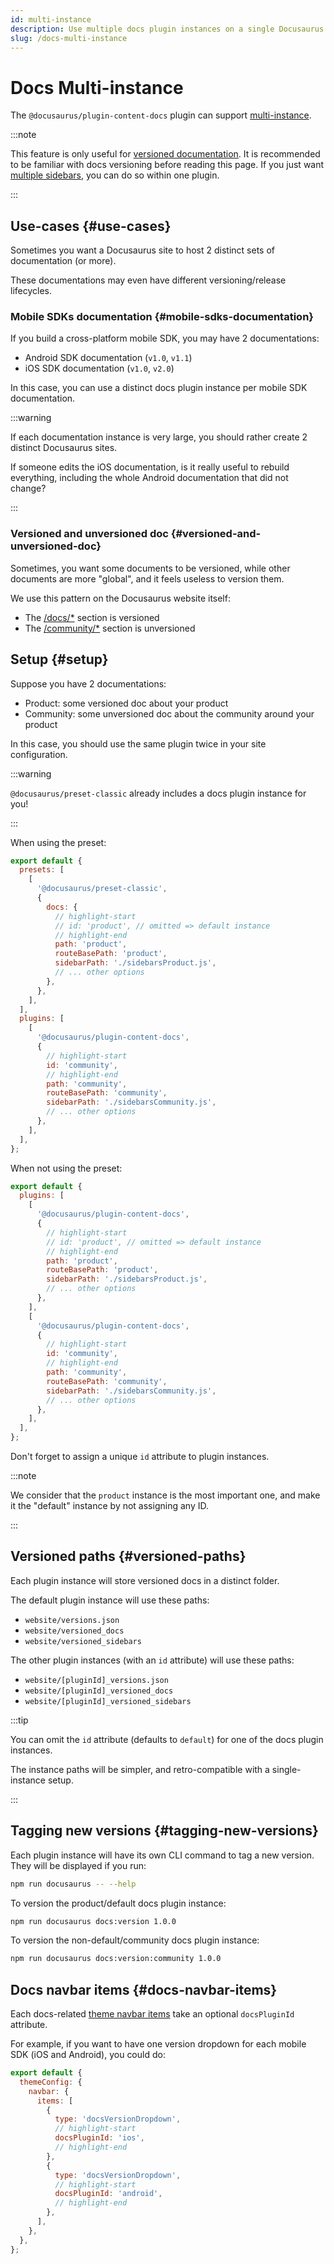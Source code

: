 ```yaml
---
id: multi-instance
description: Use multiple docs plugin instances on a single Docusaurus site.
slug: /docs-multi-instance
---
```


# Docs Multi-instance

The `@docusaurus/plugin-content-docs` plugin can support [multi-instance](../../using-plugins.md#multi-instance-plugins-and-plugin-ids).

:::note

This feature is only useful for [versioned documentation](./versioning.md). It is recommended to be familiar with docs versioning before reading this page. If you just want [multiple sidebars](./sidebar/multiple-sidebars.md), you can do so within one plugin.

:::

## Use-cases {#use-cases}

Sometimes you want a Docusaurus site to host 2 distinct sets of documentation (or more).

These documentations may even have different versioning/release lifecycles.

### Mobile SDKs documentation {#mobile-sdks-documentation}

If you build a cross-platform mobile SDK, you may have 2 documentations:

- Android SDK documentation (`v1.0`, `v1.1`)
- iOS SDK documentation (`v1.0`, `v2.0`)

In this case, you can use a distinct docs plugin instance per mobile SDK documentation.

:::warning

If each documentation instance is very large, you should rather create 2 distinct Docusaurus sites.

If someone edits the iOS documentation, is it really useful to rebuild everything, including the whole Android documentation that did not change?

:::

### Versioned and unversioned doc {#versioned-and-unversioned-doc}

Sometimes, you want some documents to be versioned, while other documents are more "global", and it feels useless to version them.

We use this pattern on the Docusaurus website itself:

- The [/docs/\*](/docs) section is versioned
- The [/community/\*](/community/support) section is unversioned

## Setup {#setup}

Suppose you have 2 documentations:

- Product: some versioned doc about your product
- Community: some unversioned doc about the community around your product

In this case, you should use the same plugin twice in your site configuration.

:::warning

`@docusaurus/preset-classic` already includes a docs plugin instance for you!

:::

When using the preset:

```js title="docusaurus.config.js"
export default {
  presets: [
    [
      '@docusaurus/preset-classic',
      {
        docs: {
          // highlight-start
          // id: 'product', // omitted => default instance
          // highlight-end
          path: 'product',
          routeBasePath: 'product',
          sidebarPath: './sidebarsProduct.js',
          // ... other options
        },
      },
    ],
  ],
  plugins: [
    [
      '@docusaurus/plugin-content-docs',
      {
        // highlight-start
        id: 'community',
        // highlight-end
        path: 'community',
        routeBasePath: 'community',
        sidebarPath: './sidebarsCommunity.js',
        // ... other options
      },
    ],
  ],
};
```

When not using the preset:

```js title="docusaurus.config.js"
export default {
  plugins: [
    [
      '@docusaurus/plugin-content-docs',
      {
        // highlight-start
        // id: 'product', // omitted => default instance
        // highlight-end
        path: 'product',
        routeBasePath: 'product',
        sidebarPath: './sidebarsProduct.js',
        // ... other options
      },
    ],
    [
      '@docusaurus/plugin-content-docs',
      {
        // highlight-start
        id: 'community',
        // highlight-end
        path: 'community',
        routeBasePath: 'community',
        sidebarPath: './sidebarsCommunity.js',
        // ... other options
      },
    ],
  ],
};
```

Don't forget to assign a unique `id` attribute to plugin instances.

:::note

We consider that the `product` instance is the most important one, and make it the "default" instance by not assigning any ID.

:::

## Versioned paths {#versioned-paths}

Each plugin instance will store versioned docs in a distinct folder.

The default plugin instance will use these paths:

- `website/versions.json`
- `website/versioned_docs`
- `website/versioned_sidebars`

The other plugin instances (with an `id` attribute) will use these paths:

- `website/[pluginId]_versions.json`
- `website/[pluginId]_versioned_docs`
- `website/[pluginId]_versioned_sidebars`

:::tip

You can omit the `id` attribute (defaults to `default`) for one of the docs plugin instances.

The instance paths will be simpler, and retro-compatible with a single-instance setup.

:::

## Tagging new versions {#tagging-new-versions}

Each plugin instance will have its own CLI command to tag a new version. They will be displayed if you run:

```bash npm2yarn
npm run docusaurus -- --help
```

To version the product/default docs plugin instance:

```bash npm2yarn
npm run docusaurus docs:version 1.0.0
```

To version the non-default/community docs plugin instance:

```bash npm2yarn
npm run docusaurus docs:version:community 1.0.0
```

## Docs navbar items {#docs-navbar-items}

Each docs-related [theme navbar items](../../api/themes/theme-configuration.md#navbar) take an optional `docsPluginId` attribute.

For example, if you want to have one version dropdown for each mobile SDK (iOS and Android), you could do:

```js title="docusaurus.config.js"
export default {
  themeConfig: {
    navbar: {
      items: [
        {
          type: 'docsVersionDropdown',
          // highlight-start
          docsPluginId: 'ios',
          // highlight-end
        },
        {
          type: 'docsVersionDropdown',
          // highlight-start
          docsPluginId: 'android',
          // highlight-end
        },
      ],
    },
  },
};
```
